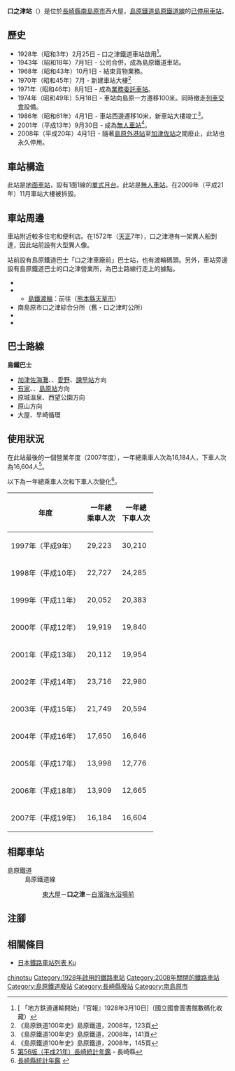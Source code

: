 {{NoteTA|G1=Transport
|T=zh-hans:口之津站;zh-hk:口之津站;zh-tw:口之津車站;
|1=zh-hans:口之津站;zh-hk:口之津站;zh-tw:口之津車站;
}}
{{Infobox station
|公司色 = grey
|站名 = 口之津
|圖片 = KuchinotsuStation.jpg
|圖片說明 = 車站大樓
|日文原名 = 口之津
|平假名 = くちのつ
|羅馬拼音 = KUCHINOTSU
|副站名 = 
|電報略號 = 
|所在地 = {{JPN}}[[長崎縣|長崎縣]][[南島原市|南島原市]]{{Translink|ja|口之津町}}西大屋
|座標 = {{coord|32|36|41.82|N|130|11|8.37|E|type:railwaystation_region:JP-24|display=inline,title}}
|車站構造 = [[地面車站|地面車站]]
|月台配置 = 1面1線
|啟用年月日 = 1928年（昭和3年）2月25日
|廢站年月日 = 2008年（平成20年）4月1日
|乘客人數 = 44*
|上下車人次 = 
|統計年度 = 2007
|轉車 = 
|全寬備註 = * 以全年總人次除當年度日數
|adjacent = {{Adjacent stations|system=島原鐵道|line=島原鐵道線廢止|left=東大屋|right=白濱海水浴場前|note-left=1.2km|note-mid=距離[[諫早站|諫早]]75.8km|note-right=1.0km}}
}}
'''口之津站'''（{{jpn|j=口之津駅|hg=くちのつえき|rm=Kuchinotsu eki|f=y}}）是位於[[長崎縣|長崎縣]][[南島原市|南島原市]]{{Translink|ja|口之津町}}西大屋，[[島原鐵道|島原鐵道]][[島原鐵道線|島原鐵道線]]的[[廢站|已停用]][[鐵路車站|車站]]。

== 歷史 ==
* 1928年（昭和3年）2月25日 - 口之津鐵道車站啟用<ref>[{{NDLDC|2956819/6}} 「地方鉄道運輸開始」『官報』1928年3月10日]（國立國會圖書館數碼化收藏）</ref>。
* 1943年（昭和18年）7月1日 - 公司合併，成為島原鐵道車站。
* 1968年（昭和43年）10月1日 - 結束貨物業務。
* 1970年（昭和45年）7月 - 新建車站大樓<ref>《島原鉄道100年史》島原鐵道，2008年，123頁</ref>
* 1971年（昭和46年）8月1日 - 成為[[業務委託車站|業務委託車站]]。
* 1974年（昭和49年）5月18日 - 車站向島原一方遷移100米。同時撤走[[列車交會|列車交會]]設備。
* 1986年（昭和61年）4月1日 - 車站西邊遷移10米，新車站大樓竣工<ref>《島原鐵道100年史》島原鐵道，2008年，141頁</ref>。
* 2001年（平成13年）9月30日 - 成為[[無人車站|無人車站]]<ref>《島原鐵道100年史》島原鐵道，2008年，145頁</ref>。
* 2008年（平成20年）4月1日 - 隨著[[島原外港站|島原外港站]]至[[加津佐站|加津佐站]]之間廢止，此站也永久停用。

== 車站構造 ==
此站是[[地面車站|地面車站]]，設有1面1線的[[單式月台|單式月台]]。此站是[[無人車站|無人車站]]。在2009年（平成21年）11月車站大樓被拆毀。

== 車站周邊 ==
車站附近較多住宅和便利店。在1572年（[[天正_(日本)|天正]]7年），口之津港有一架異人船到達，因此站前設有大型異人像。

站前設有島原鐵道巴士「口之津車廠前」巴士站，也有渡輪碼頭。另外，車站旁邊設有島原鐵道巴士的口之津營業所，為巴士路線行走上的據點。
* {{Translink|ja|国道251号|國道251號}}
* {{Translink|ja|口之津港}}
** [[島原鐵道#島鐵渡輪|島鐵渡輪]]：前往{{Translink|ja|鬼池港}}（[[熊本縣|熊本縣]][[天草市|天草市]]）
* 南島原市口之津綜合分所（舊・口之津町公所）
* {{Translink|ja|南島原市立口之津小学校|南島原市立口之津小學}}
* {{Translink|ja|南島原市立口之津中学校|南島原市立口之津中學}}

== 巴士路線 ==
'''島鐵巴士'''
* [[加津佐站|加津佐海灘]]、{{Translink|ja|小浜温泉|小濱溫泉|小濱}}、[[愛野站_(長崎縣)|愛野]]、[[諫早站|諫早站]]方向
* [[有家站_(長崎縣)|有家]]、{{Translink|ja|島原港}}、[[島原站_(長崎縣)|島原站]]方向
* 原城溫泉、西望公園方向
* 原山方向
* 大屋、早崎循環

== 使用狀況 ==
在此站最後的一個營業年度（2007年度），一年總乘車人次為16,184人，下車人次為16,604人<ref>[https://www.pref.nagasaki.jp/bunrui/kenseijoho/toukeijoho/kankoubutsu/nenkan/24697.html 第56版（平成21年）長崎統計年鑑] {{Wayback|url=https://www.pref.nagasaki.jp/bunrui/kenseijoho/toukeijoho/kankoubutsu/nenkan/24697.html |date=20150703110920 }}{{ja icon}} - 長崎縣</ref>。

以下為一年總乘車人次和下車人次變化<ref>[https://www.pref.nagasaki.jp/bunrui/kenseijoho/toukeijoho/kankoubutsu/nenkan/  長崎縣統計年鑑 ] {{Wayback|url=https://www.pref.nagasaki.jp/bunrui/kenseijoho/toukeijoho/kankoubutsu/nenkan/ |date=20201027001847 }}{{ja icon}}</ref>。
{| class="wikitable" style="text-align:right"
|-
!年度!!一年總<br />乘車人次!!一年總<br />下車人次
|-
|1997年（平成{{0}}9年）||29,223||30,210
|-
|1998年（平成10年）||22,727||24,285
|-
|1999年（平成11年）||20,052||20,383
|-
|2000年（平成12年）||19,919||19,840
|-
|2001年（平成13年）||20,112||19,954
|-
|2002年（平成14年）||23,716||22,980
|-
|2003年（平成15年）||21,749||20,594
|-
|2004年（平成16年）||17,650||16,646
|-
|2005年（平成17年）||13,998||12,776
|-
|2006年（平成18年）||13,909||12,665
|-
|2007年（平成19年）||16,184||16,604
|}

== 相鄰車站 ==
; 島原鐵道
: 島原鐵道線
:: [[東大屋站|東大屋]]－'''口之津'''－[[白濱海水浴場前站|白濱海水浴場前]]
== 注腳 ==
{{Reflist}}
== 相關條目 ==
* [[日本鐵路車站列表_Ku|日本鐵路車站列表 Ku]]
{{島原鐵道線|mode=1}}
{{DEFAULTSORT:Kuchinotsu}}
[[Category:日本鐵路車站_Ku|chinotsu]]
[[Category:1928年啟用的鐵路車站|Category:1928年啟用的鐵路車站]]
[[Category:2008年關閉的鐵路車站|Category:2008年關閉的鐵路車站]]
[[Category:島原鐵道廢站|Category:島原鐵道廢站]]
[[Category:長崎縣廢站|Category:長崎縣廢站]]
[[Category:南島原市|Category:南島原市]]